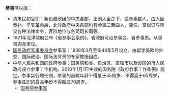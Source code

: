 {{Dablink|關於駐外大使館中的高級外交官，詳見'''[[参赞|参赞]]'''。}}
'''參事'''可以指：

*清末民初官职：新设或改组的中央各部，正副大臣之下，设参事数人，由大臣奏补。辛亥革命后，北洋政府中央各部均有参事二至四人，简任，掌拟订与审议各种法律命令，官阶地位与各司司长同等。
*1921年北洋政府公布《省参事会条例》。省政府可设参事会、省参事员。从事咨询及审议。
*[[国民政府军事委员会|国民政府军事委员会]]参事室：1938年3月至1946年5月设立。由留学美欧的外交、国际政治、国际法背景的专家教授组成。
*中华人民共和国的政府参事：国务院和省、自治区、直辖市以及设区的市人民政府设立参事工作机构。2010年1月1日生效的国务院《政府参事工作条例》规定，参事实行聘任制，参事的首聘年龄不得低于55周岁、不得高于65周岁，参事任职的最高年龄不得超过70周岁。
**[[国务院参事室|国务院参事室]]

{{Disambiguation|Can|Cat=二字稱謂消歧義}}